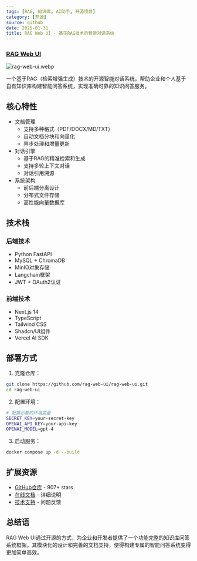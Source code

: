 ```yaml
---
tags: [RAG, 知识库, AI助手, 开源项目]
category: [开源]
source: github
date: 2025-01-31
title: RAG Web UI - 基于RAG技术的智能对话系统
---
```


### [RAG Web UI](https://github.com/rag-web-ui/rag-web-ui)

![rag-web-ui.webp](https://img.mengpeng.tech/i/2025/02/07/67a5e953730eb.webp)

一个基于RAG（检索增强生成）技术的开源智能对话系统，帮助企业和个人基于自有知识库构建智能问答系统，实现准确可靠的知识问答服务。

## 核心特性

- 文档管理
  - 支持多种格式（PDF/DOCX/MD/TXT）
  - 自动文档分块和向量化
  - 异步处理和增量更新
- 对话引擎
  - 基于RAG的精准检索和生成
  - 支持多轮上下文对话
  - 对话引用溯源
- 系统架构
  - 前后端分离设计
  - 分布式文件存储
  - 高性能向量数据库

## 技术栈

### 后端技术
- Python FastAPI
- MySQL + ChromaDB
- MinIO对象存储
- Langchain框架
- JWT + OAuth2认证

### 前端技术
- Next.js 14
- TypeScript
- Tailwind CSS
- Shadcn/UI组件
- Vercel AI SDK

## 部署方式

1. 克隆仓库：
```bash
git clone https://github.com/rag-web-ui/rag-web-ui.git
cd rag-web-ui
```

2. 配置环境：
```bash
# 配置必要的环境变量
SECRET_KEY=your-secret-key
OPENAI_API_KEY=your-api-key
OPENAI_MODEL=gpt-4
```

3. 启动服务：
```bash
docker compose up -d --build
```

## 扩展资源

- [GitHub仓库](https://github.com/rag-web-ui/rag-web-ui) - 907+ stars
- [在线文档](https://github.com/rag-web-ui/rag-web-ui#readme) - 详细说明
- [技术支持](https://github.com/rag-web-ui/rag-web-ui/issues) - 问题反馈

## 总结语

RAG Web UI通过开源的方式，为企业和开发者提供了一个功能完整的知识库问答系统框架。其模块化的设计和完善的文档支持，使得构建专属的智能问答系统变得更加简单高效。 